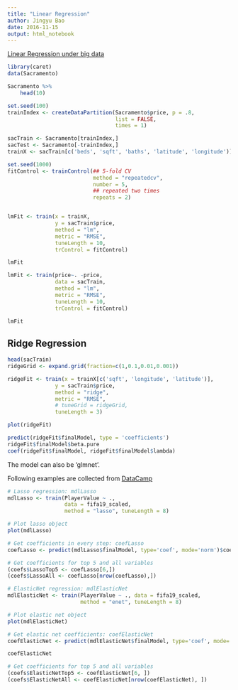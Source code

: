 ---
title: "Linear Regression"
author: Jingyu Bao
date: 2016-11-15
output: html_notebook
---

[Linear Regression under big data](https://zhuanlan.zhihu.com/p/25312342?utm_medium=social&utm_source=ZHShareTargetIDMore)


```{r}
library(caret)
data(Sacramento)

Sacramento %>% 
    head(10)

set.seed(100)
trainIndex <- createDataPartition(Sacramento$price, p = .8, 
                                  list = FALSE, 
                                  times = 1)

sacTrain <- Sacramento[trainIndex,]
sacTest <- Sacramento[-trainIndex,]
trainX <- sacTrain[c('beds', 'sqft', 'baths', 'latitude', 'longitude')]

set.seed(1000)
fitControl <- trainControl(## 5-fold CV
                           method = "repeatedcv",
                           number = 5,
                           ## repeated two times
                           repeats = 2)


lmFit <- train(x = trainX, 
               y = sacTrain$price,
               method = "lm", 
               metric = "RMSE",
               tuneLength = 10,
               trControl = fitControl)

lmFit

lmFit <- train(price~. -price,
               data = sacTrain,
               method = "lm", 
               metric = "RMSE",
               tuneLength = 10,
               trControl = fitControl)

lmFit
```


## Ridge Regression
```{r}
head(sacTrain)
ridgeGrid <- expand.grid(fraction=c(1,0.1,0.01,0.001))

ridgeFit <- train(x = trainX[c('sqft', 'longitude', 'latitude')], 
               y = sacTrain$price,
               method = "ridge", 
               metric = "RMSE",
               # tuneGrid = ridgeGrid,
               tuneLength = 3)

plot(ridgeFit)

predict(ridgeFit$finalModel, type = 'coefficients')
ridgeFit$finalModel$beta.pure
coef(ridgeFit$finalModel, ridgeFit$finalModel$lambda)
```

The model can also be 'glmnet'.

Following examples are collected from [DataCamp](https://campus.datacamp.com/courses/preparing-for-machine-learning-interview-questions-in-r/)


```{r}
# Lasso regression: mdlLasso
mdlLasso <- train(PlayerValue ~ ., 
                  data = fifa19_scaled,
                  method = "lasso", tuneLength = 8)

# Plot lasso object
plot(mdlLasso)

# Get coefficients in every step: coefLasso
coefLasso <- predict(mdlLasso$finalModel, type='coef', mode='norm')$coefficients

# Get coefficients for top 5 and all variables
(coefs$LassoTop5 <- coefLasso[6,])
(coefs$LassoAll <- coefLasso[nrow(coefLasso),])
```


```{r}
# ElasticNet regression: mdlElasticNet
mdlElasticNet <- train(PlayerValue ~ ., data = fifa19_scaled,
                       method = "enet", tuneLength = 8)

# Plot elastic net object
plot(mdlElasticNet)

# Get elastic net coefficients: coefElasticNet
coefElasticNet <- predict(mdlElasticNet$finalModel, type='coef', mode='norm')$coefficients

coefElasticNet

# Get coefficients for top 5 and all variables
(coefs$ElasticNetTop5 <- coefElasticNet[6, ])
(coefs$ElasticNetAll <- coefElasticNet[nrow(coefElasticNet), ])
```